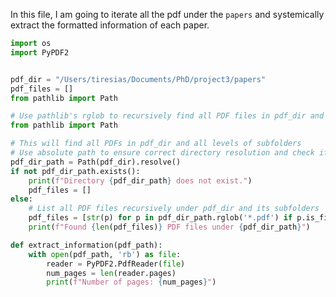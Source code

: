 In this file, I am going to iterate all the pdf under the `papers` and systemically extract the formatted information of each paper.

```python
import os
import PyPDF2


pdf_dir = "/Users/tiresias/Documents/PhD/project3/papers"
pdf_files = []
from pathlib import Path

# Use pathlib's rglob to recursively find all PDF files in pdf_dir and all its subfolders (including nested subfolders)
from pathlib import Path

# This will find all PDFs in pdf_dir and all levels of subfolders
# Use absolute path to ensure correct directory resolution and check if directory exists
pdf_dir_path = Path(pdf_dir).resolve()
if not pdf_dir_path.exists():
    print(f"Directory {pdf_dir_path} does not exist.")
    pdf_files = []
else:
    # List all PDF files recursively under pdf_dir and its subfolders
    pdf_files = [str(p) for p in pdf_dir_path.rglob('*.pdf') if p.is_file()]
    print(f"Found {len(pdf_files)} PDF files under {pdf_dir_path}")

def extract_information(pdf_path):
    with open(pdf_path, 'rb') as file:
        reader = PyPDF2.PdfReader(file)
        num_pages = len(reader.pages)
        print(f"Number of pages: {num_pages}")



```